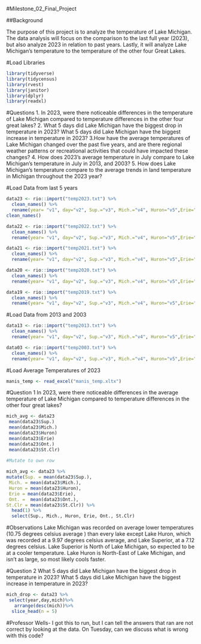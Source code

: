 #Milestone_02_Final_Project

##Background

The purpose of this project is to analyze the temperature of Lake Michigan. The data analysis will focus on the comparison to the last full year (2023), but also analyze 2023 in relation to past years. Lastly, it will analyze Lake Michigan's temperature to the temperature of the other four Great Lakes. 

#Load Libraries
```r
library(tidyverse)
library(tidycensus)
library(rvest)
library(janitor)
library(dplyr)
library(readxl)
```

#Questions
1. In 2023, were there noticeable differences in the temperature of Lake Michigan compared to temperature differences in the other four great lakes?
2. What 5 days did Lake Michigan have the biggest drop in temperature in 2023? What 5 days did Lake Michigan have the biggest increase in temperature in 2023?
3.How have the average temperatures of Lake Michigan changed over the past five years, and are there regional weather patterns or recreational activities that could have impacted these changes?
4. How does 2023's average temperature in July compare to Lake Michigan's temperature in July in 2013, and 2003? 
5. How does Lake Michigan's temperature compare to the average trends in land temperature in Michigan throughout the 2023 year?

#Load Data from last 5 years
```r
data23 <- rio::import("temp2023.txt") %>% 
  clean_names() %>% 
  rename(year= "v1", day="v2", Sup.="v3", Mich.="v4", Huron="v5",Erie="v6", Ont.="v7",St.Clr="v8") %>% 
clean_names()

data22 <- rio::import("temp2022.txt") %>% 
  clean_names() %>% 
  rename(year= "v1", day="v2", Sup.="v3", Mich.="v4", Huron="v5",Erie="v6", Ont.="v7",St.Clr="v8")

data21 <- rio::import("temp2021.txt") %>% 
  clean_names() %>% 
  rename(year= "v1", day="v2", Sup.="v3", Mich.="v4", Huron="v5",Erie="v6", Ont.="v7",St.Clr="v8")

data20 <- rio::import("temp2020.txt") %>% 
  clean_names() %>% 
  rename(year= "v1", day="v2", Sup.="v3", Mich.="v4", Huron="v5",Erie="v6", Ont.="v7",St.Clr="v8")

data19 <- rio::import("temp2019.txt") %>% 
  clean_names() %>% 
  rename(year= "v1", day="v2", Sup.="v3", Mich.="v4", Huron="v5",Erie="v6", Ont.="v7",St.Clr="v8")
```

#Load Data from 2013 and 2003
```r
data13 <- rio::import("temp2013.txt") %>% 
  clean_names() %>% 
  rename(year= "v1", day="v2", Sup.="v3", Mich.="v4", Huron="v5",Erie="v6", Ont.="v7",St.Clr="v8")

data03 <- rio::import("temp2003.txt") %>% 
  clean_names() %>% 
  rename(year= "v1", day="v2", Sup.="v3", Mich.="v4", Huron="v5",Erie="v6", Ont.="v7",St.Clr="v8")

```
#Load Average Temperatures of 2023
```r
manis_temp <- read_excel("manis_temp.xltx")
```

#Question 1
In 2023, were there noticeable differences in the average temperature of Lake Michigan compared to temperature differences in the other four great lakes?
```r
mich_avg <- data23 
 mean(data23$Sup.)
 mean(data23$Mich.)
 mean(data23$Huron)
 mean(data23$Erie)
 mean(data23$Ont.)
 mean(data23$St.Clr)

#Mutate to own row 
 
mich_avg <- data23 %>% 
mutate(Sup. = mean(data23$Sup.), 
 Mich. = mean(data23$Mich.),
 Huron = mean(data23$Huron),
 Erie = mean(data23$Erie),
 Ont. =  mean(data23$Ont.),
St.Clr = mean(data23$St.Clr)) %>% 
  head(1) %>% 
  select(Sup., Mich., Huron, Erie, Ont., St.Clr)
```
#Observations
Lake Michigan was recorded on average lower temperatures (10.75 degrees celsius average ) than every lake except Lake Huron, which was recorded at a 9.97 degrees celsius average, and Lake Superior, at a 7.12 degrees celsius. Lake Superior is North of Lake Michigan, so expected to be at a cooler temperature. Lake Huron is North-East of Lake Michigan, and isn't as large, so most likely cools faster. 


#Question 2
What 5 days did Lake Michigan have the biggest drop in temperature in 2023? What 5 days did Lake Michigan have the biggest increase in temperature in 2023?
```r
mich_drop <- data23 %>% 
 select(year,day,mich)%>%
   arrange(desc(mich))%>%
  slice_head(n = 5)
```
#Professor Wells- I got this to run, but I can tell the answers that ran are not correct by looking at the data. On Tuesday, can we discuss what is wrong with this code?